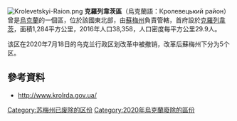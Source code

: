[[Image:Krolevetskyi-Raion.png|thumb]]
'''克羅列韋茨區'''（烏克蘭語：Кролевецький район）曾是[[烏克蘭|烏克蘭]]的一個區，位於該國東北部，由[[蘇梅州|蘇梅州]]負責管轄，首府設於[[克羅列韋茨|克羅列韋茨]]，面積1,284平方公里，2016年人口38,358，人口密度每平方公里29.9人。

该区在2020年7月18日的乌克兰行政区划改革中被撤销，改革后蘇梅州下分为5个区。

==參考資料==
* http://www.krolrda.gov.ua/ {{Wayback|url=http://www.krolrda.gov.ua/ |date=20200430021912 }}

{{Sumy-geo-stub}}

{{DEFAULTSORT:Кролевецький район}}
[[Category:苏梅州已废除的区份|Category:苏梅州已废除的区份]]
[[Category:2020年烏克蘭廢除的區份|Category:2020年烏克蘭廢除的區份]]